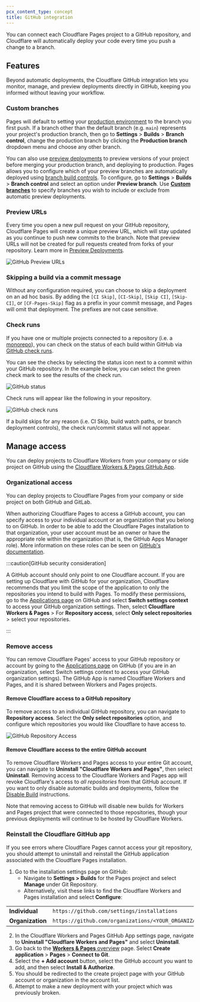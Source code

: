 ```yaml
---
pcx_content_type: concept
title: GitHub integration
---
```


You can connect each Cloudflare Pages project to a GitHub repository, and Cloudflare will automatically deploy your code every time you push a change to a branch.

## Features

Beyond automatic deployments, the Cloudflare GitHub integration lets you monitor, manage, and preview deployments directly in GitHub, keeping you informed without leaving your workflow.

### Custom branches

Pages will default to setting your [production environment](/pages/configuration/branch-build-controls/#production-branch-control) to the branch you first push. If a branch other than the default branch (e.g. `main`) represents your project's production branch, then go to **Settings** > **Builds** > **Branch control**, change the production branch by clicking the **Production branch** dropdown menu and choose any other branch.

You can also use [preview deployments](/pages/configuration/preview-deployments/) to preview versions of your project before merging your production branch, and deploying to production. Pages allows you to configure which of your preview branches are automatically deployed using [branch build controls](/pages/configuration/branch-build-controls/). To configure, go to **Settings** > **Builds** > **Branch control** and select an option under **Preview branch**. Use [**Custom branches**](/pages/configuration/branch-build-controls/) to specify branches you wish to include or exclude from automatic preview deployments.

### Preview URLs

Every time you open a new pull request on your GitHub repository, Cloudflare Pages will create a unique preview URL, which will stay updated as you continue to push new commits to the branch. Note that preview URLs will not be created for pull requests created from forks of your repository. Learn more in [Preview Deployments](/pages/configuration/preview-deployments/).

![GitHub Preview URLs](~/assets/images/pages/configuration/ghpreviewurls.png)

### Skipping a build via a commit message

Without any configuration required, you can choose to skip a deployment on an ad hoc basis. By adding the `[CI Skip]`, `[CI-Skip]`, `[Skip CI]`, `[Skip-CI]`, or `[CF-Pages-Skip]` flag as a prefix in your commit message, and Pages will omit that deployment. The prefixes are not case sensitive.

### Check runs

If you have one or multiple projects connected to a repository (i.e. a [monorepo](/pages/configuration/monorepos/)), you can check on the status of each build within GitHub via [GitHub check runs](https://docs.github.com/en/pull-requests/collaborating-with-pull-requests/collaborating-on-repositories-with-code-quality-features/about-status-checks#checks).

You can see the checks by selecting the status icon next to a commit within your GitHub repository. In the example below, you can select the green check mark to see the results of the check run.

![GitHub status](~/assets/images/workers/platform/ci-cd/gh-status-check-runs.png)

Check runs will appear like the following in your repository.

![GitHub check runs](~/assets/images/pages/configuration/ghcheckrun.png)

If a build skips for any reason (i.e. CI Skip, build watch paths, or branch deployment controls), the check run/commit status will not appear.

## Manage access

You can deploy projects to Cloudflare Workers from your company or side project on GitHub using the [Cloudflare Workers & Pages GitHub App](https://github.com/apps/cloudflare-workers-and-pages).

### Organizational access

You can deploy projects to Cloudflare Pages from your company or side project on both GitHub and GitLab.

When authorizing Cloudflare Pages to access a GitHub account, you can specify access to your individual account or an organization that you belong to on GitHub. In order to be able to add the Cloudflare Pages installation to that organization, your user account must be an owner or have the appropriate role within the organization (that is, the GitHub Apps Manager role). More information on these roles can be seen on [GitHub's documentation](https://docs.github.com/en/organizations/managing-peoples-access-to-your-organization-with-roles/roles-in-an-organization#github-app-managers).

:::caution[GitHub security consideration]

A GitHub account should only point to one Cloudflare account. If you are setting up Cloudflare with GitHub for your organization, Cloudflare recommends that you limit the scope of the application to only the repositories you intend to build with Pages. To modify these permissions, go to the [Applications page](https://github.com/settings/installations) on GitHub and select **Switch settings context** to access your GitHub organization settings. Then, select **Cloudflare Workers & Pages** > For **Repository access**, select **Only select repositories** > select your repositories.

:::

### Remove access

You can remove Cloudflare Pages' access to your GitHub repository or account by going to the [Applications page](https://github.com/settings/installations) on GitHub (if you are in an organization, select Switch settings context to access your GitHub organization settings). The GitHub App is named Cloudflare Workers and Pages, and it is shared between Workers and Pages projects.

#### Remove Cloudflare access to a GitHub repository

To remove access to an individual GitHub repository, you can navigate to **Repository access**. Select the **Only select repositories** option, and configure which repositories you would like Cloudflare to have access to.

![GitHub Repository Access](~/assets/images/workers/platform/ci-cd/github-repository-access.png)

#### Remove Cloudflare access to the entire GitHub account

To remove Cloudflare Workers and Pages access to your entire Git account, you can navigate to **Uninstall "Cloudflare Workers and Pages"**, then select **Uninstall**. Removing access to the Cloudflare Workers and Pages app will revoke Cloudflare's access to _all repositories_ from that GitHub account. If you want to only disable automatic builds and deployments, follow the [Disable Build](/workers/ci-cd/builds/#disabling-builds) instructions.

Note that removing access to GitHub will disable new builds for Workers and Pages project that were connected to those repositories, though your previous deployments will continue to be hosted by Cloudflare Workers.

### Reinstall the Cloudflare GitHub app

If you see errors where Cloudflare Pages cannot access your git repository, you should attempt to uninstall and reinstall the GitHub application associated with the Cloudflare Pages installation.

1. Go to the installation settings page on GitHub:
   - Navigate to **Settings > Builds** for the Pages project and select **Manage** under Git Repository.
   - Alternatively, visit these links to find the Cloudflare Workers and Pages installation and select **Configure**:

|                  |                                                                                    |
| ---------------- | ---------------------------------------------------------------------------------- |
| **Individual**   | `https://github.com/settings/installations`                                        |
| **Organization** | `https://github.com/organizations/<YOUR_ORGANIZATION_NAME>/settings/installations` |

2. In the Cloudflare Workers and Pages GitHub App settings page, navigate to **Uninstall "Cloudflare Workers and Pages"** and select **Uninstall**.
3. Go back to the [**Workers & Pages** overview](https://dash.cloudflare.com) page. Select **Create application** > **Pages** > **Connect to Git**.
4. Select the **+ Add account** button, select the GitHub account you want to add, and then select **Install & Authorize**.
5. You should be redirected to the create project page with your GitHub account or organization in the account list.
6. Attempt to make a new deployment with your project which was previously broken.
